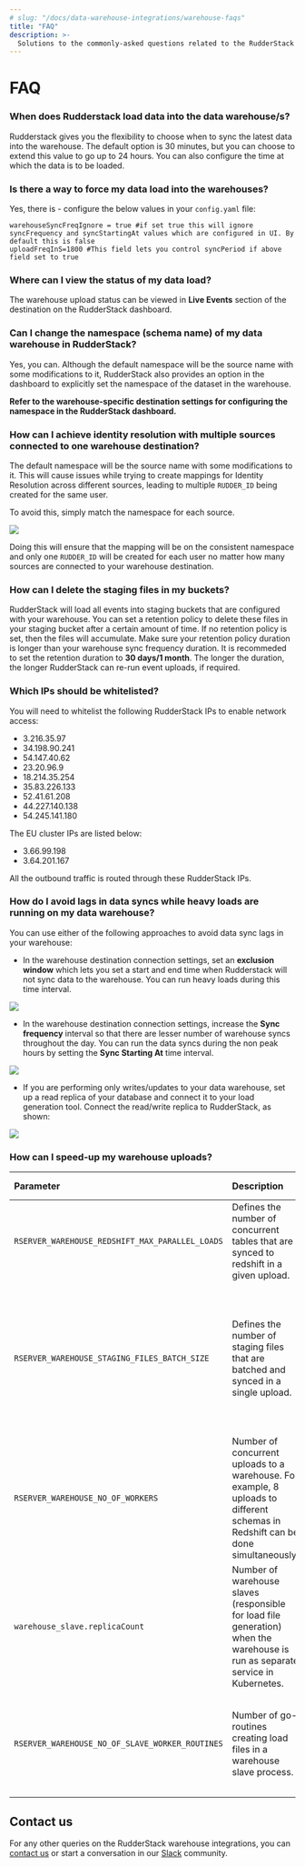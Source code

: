 ```yaml
---
# slug: "/docs/data-warehouse-integrations/warehouse-faqs"
title: "FAQ"
description: >-
  Solutions to the commonly-asked questions related to the RudderStack data warehous integrations.
---
```


# FAQ

### When does Rudderstack load data into the data warehouse/s?

Rudderstack gives you the flexibility to choose when to sync the latest data into the warehouse. The default option is 30 minutes, but you can choose to extend this value to go up to 24 hours. You can also configure the time at which the data is to be loaded.

### Is there a way to force my data load into the warehouses?

Yes, there is - configure the below values in your `config.yaml` file:

```
warehouseSyncFreqIgnore = true #if set true this will ignore syncFrequency and syncStartingAt values which are configured in UI. By default this is false
uploadFreqInS=1800 #This field lets you control syncPeriod if above field set to true
```

### Where can I view the status of my data load?

The warehouse upload status can be viewed in **Live Events** section of the destination on the RudderStack dashboard.

### Can I change the namespace (schema name) of my data warehouse in RudderStack?

Yes, you can. Although the default namespace will be the source name with some modifications to it, RudderStack also provides an option in the dashboard to explicitly set the namespace of the dataset in the warehouse.

**Refer to the warehouse-specific destination settings for configuring the namespace in the RudderStack dashboard.**

### How can I achieve identity resolution with multiple sources connected to one warehouse destination?

The default namespace will be the source name with some modifications to it. This will cause issues while trying to create mappings for Identity Resolution across different sources, leading to multiple `RUDDER_ID` being created for the same user.

To avoid this, simply match the namespace for each source.

<img src="../assets/screenshot-2021-04-21-at-6.08.10-am.png" />

Doing this will ensure that the mapping will be on the consistent namespace and only one `RUDDER_ID` will be created for each user no matter how many sources are connected to your warehouse destination.

### How can I delete the staging files in my buckets?

RudderStack will load all events into staging buckets that are configured with your warehouse. You can set a retention policy to delete these files in your staging bucket after a certain amount of time. If no retention policy is set, then the files will accumulate. Make sure your retention policy duration is longer than your warehouse sync frequency duration. It is recommeded to set the retention duration to **30 days/1 month**. The longer the duration, the longer RudderStack can re-run event uploads, if required.

### Which IPs should be whitelisted?

You will need to whitelist the following RudderStack IPs to enable network access:

- 3.216.35.97
- 34.198.90.241
- 54.147.40.62
- 23.20.96.9
- 18.214.35.254
- 35.83.226.133
- 52.41.61.208
- 44.227.140.138
- 54.245.141.180

The EU cluster IPs are listed below:

- 3.66.99.198
- 3.64.201.167

<div class="infoBlock">

All the outbound traffic is routed through these RudderStack IPs.
</div>

### How do I avoid lags in data syncs while heavy loads are running on my data warehouse?

You can use either of the following approaches to avoid data sync lags in your warehouse:

- In the warehouse destination connection settings, set an **exclusion window** which lets you set a start and end time when Rudderstack will not sync data to the warehouse. You can run heavy loads during this time interval.

<img src="../assets/warehouse-destinations/exclusion-window.png" />

- In the warehouse destination connection settings, increase the **Sync frequency** interval so that there are lesser number of warehouse syncs throughout the day. You can run the data syncs during the non peak hours by setting the **Sync Starting At** time interval.

<img src="../assets/warehouse-destinations/sync-frequency.png" />

- If you are performing only writes/updates to your data warehouse, set up a read replica of your database and connect it to your load generation tool. Connect the read/write replica to RudderStack, as shown:

<img src="../assets/warehouse-destinations/read-write-database.png" />

### How can I speed-up my warehouse uploads?

| Parameter | Description | Tip | Default value |
| :-----| :-------| :---------| :----|
| `RSERVER_WAREHOUSE_REDSHIFT_MAX_PARALLEL_LOADS`  |  Defines the number of concurrent tables that are synced to redshift in a given upload. | Increase this as per your infra capability. | `3`. |
| `RSERVER_WAREHOUSE_STAGING_FILES_BATCH_SIZE` | Defines the number of staging files that are batched and synced in a single upload. | Increase this to batch together more files and reduce the number of uploads needed for a given volume of data. | `960` | 
| `RSERVER_WAREHOUSE_NO_OF_WORKERS` | Number of concurrent uploads to a warehouse. For example, 8 uploads to different schemas in Redshift can be done simultaneously. | - | `8` |
| `warehouse_slave.replicaCount` | Number of warehouse slaves (responsible for load file generation) when the warehouse is run as separate service in Kubernetes. | Increase this for speeding up the load file generation step of the upload. |  `2` |
| `RSERVER_WAREHOUSE_NO_OF_SLAVE_WORKER_ROUTINES` | Number of go-routines creating load files in a warehouse slave process. | Increase or decrease this as per memory allocated to the warehouse slave pod. | `4` | 

## Contact us

For any other queries on the RudderStack warehouse integrations, you can [contact us](mailto:%20docs@rudderstack.com) or start a conversation in our [Slack](https://rudderstack.com/join-rudderstack-slack-community) community.
